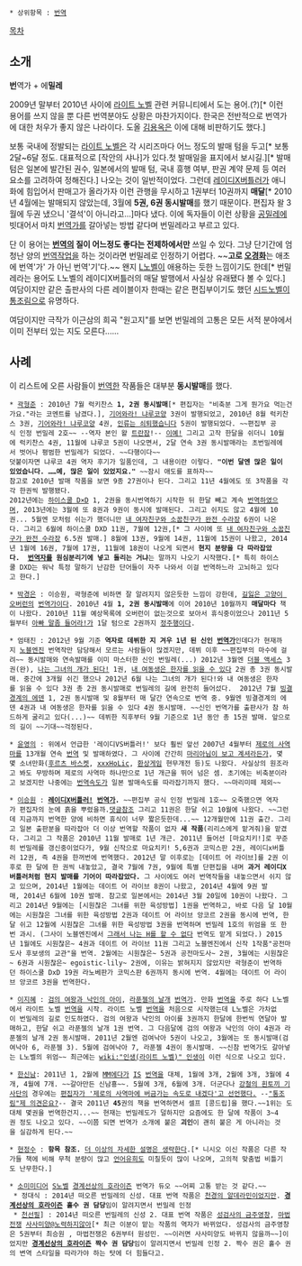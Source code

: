  * 상위항목 : [[번역]]

[[목차]]

== 소개 ==
'''번'''역가 + 에'''밀레'''

2009년 말부터 2010년 사이에 [[라이트 노벨]] 관련 커뮤니티에서 도는 용어.(?)[* 이런 용어를 쓰지 않을 뿐 다른 번역분야도 상황은 마찬가지이다. 한국은 전반적으로 번역가에 대한 처우가 좋지 않은 나라이다. 도올 [[김용옥]]은 이에 대해 비판하기도 했다.]

보통 국내에 정발되는 [[라이트 노벨]]은 각 시리즈마다 어느 정도의 발매 텀을 두고[* 보통 2달~6달 정도. 대표적으로 [작안의 샤나]가 있다.첫 발매일을 표지에서 보시길.][* 발매 텀은 일본에 발간된 권수, 일본에서의 발매 텀, 국내 흥행 여부, 판권 계약 문제 등 여러 요소를 고려하여 정해진다.] 나오는 것이 일반적이었다. 그런데 [[레이디X버틀러]]가 애니화에 힘입어서 판매고가 올라가자 이런 관행을 무시하고 1권부터 10권까지 '''매달'''[* 2010년 4월에는 발매되지 않았는데, 3월에 '''5권, 6권 동시발매'''를 했기 때문이다. 편집자 왈 3월에 두권 냈으니 '결석'이 아니라고...]마다 냈다. 이에 독자들이 이런 상황을 [[공밀레]]에 빗대어서 마치 [[번역가]]를 갈아넣는 방법 같다며 번밀레라고 부르고 있다.

단 이 용어는 '''[[번역]]의 질이 어느정도 좋다는 전제하에서만''' 쓰일 수 있다. 그냥 단기간에 엄청난 양의 [[번역]]작업을 하는 것이라면 번밀레로 인정하기 어렵다. ~~''' 고로 [[오경화]]'''는 애초에 번역'가' 가 아닌 번역'기'다.~~ 왠지 [[L노벨]]이 애용하는 듯한 느낌이기도 한데[* 번밀레라는 용어도 L노벨의 레이디X버틀러의 매달 발행에서 사실상 유래됐다 볼 수 있다.] 여담이지만 같은 출판사의 다른 레이블이자 한때는 같은 편집부이기도 했던 [[시드노벨]]이 [[통조림]]으로 유명하다.

여담이지만 극작가 이근삼의 희곡 "원고지"를 보면 번밀레의 고통은 모든 서적 분야에서 이미 전부터 있는 지도 모른다......
== 사례 ==
이 리스트에 오른 사람들이 [[번역]]한 작품들은 대부분 '''동시발매'''를 했다.

 * [[곽형준]] : 2010년 7월 럭키찬스 '''1, 2권 동시발매'''[* 편집자는 "비축분 그게 뭔가요 먹는건가요."라는 코멘트를 남겼다.], [[기어와라! 냐루코양]] 3권이 발행되었고, 2010년 8월 럭키찬스 3권, [[기어와라! 냐루코양]] 4권, [[인류는 쇠퇴했습니다]] 5권이 발행되었다. ~~편집부 공식 인정 번밀레 2호~~ --역자 본인 왈 [[트란잠]]!-- [http://typemoon.net/bbs/board.php?bo_table=info&wr_id=24186&sca=%BC%AD%C0%FB%C1%A4%BA%B8&page=4 이예!] 그리고 고작 한달을 쉬더니 10월에 럭키찬스 4권, 11월에 냐루코 5권이 나오면서, 2달 연속 3권 동시발매라는 초번밀레에서 벗어나 평범한 번밀레가 되었다. ~~다행이다~~
 덧붙이자면 냐루코 4권 역자 후기가 일품인데, 그 내용이란 이렇다. '''"이번 달엔 많은 일이 있었습니다. ……예, 많은 일이 있었지요."''' ~~잠시 애도를 표하자~~
 참고로 2010년 발매 작품을 보면 9종 27권이나 된다. 그리고 11년 4월에도 또 3작품을 각각 한권씩 발행됐다.
 2012년에는 [[하이스쿨 D×D]] 1, 2권을 동시번역하기 시작한 뒤 한달 빼고 계속 [[번역]]하였으며, 2013년에는 3월에 또 8권과 9권이 동시에 발매된다. 그리고 쉬지도 않고 4월에 10권... 5월엔 모처럼 쉬는가 했더니만 [[내 여자친구와 소꿉친구가 완전 수라장]] 6권이 나온다. 그리고 6월에 하이스쿨 DXD 11권, 7월에 12권,[* 그 사이에 또 [[내 여자친구와 소꿉친구가 완전 수라장]] 6.5권 발매.] 8월에 13권, 9월에 14권, 11월에 15권이 나왔고, 2014년 1월에 16권, 7월에 17권, 11월에 18권이 나오게 되면서 '''현지 분량을 다 따라잡았다.'''  '''[[번역자]]를 원심분리기에 넣고 돌리는 거냐'''는 말까지 나오기 시작했다.[* 특히 하이스쿨 DXD는 워낙 특정 말하기 난감한 단어들이 자주 나와서 이걸 번역하느라 고뇌하고 있다고 한다.]

 * [[박경은]] : 이승원, 곽형준에 비하면 잘 알려지지 않은듯한 느낌이 강한데, [[길잃은 고양이 오버런]]의 [[번역가]]이다. 2010년 4월 '''1, 2권 동시발매'''에 이어 2010년 10월까지 '''매달마다''' 책이 나왔다. 2010년 11월 예상목록에 오버런이 없는것으로 보아서 휴식중이었으나 2011년 5월부터 [[아빠 말좀 들어라!]]가 1달 텀으로 2권까지 [[정주행]]이다.

 * 엄태진 : 2012년 9월 기준 '''역자로 데뷔한 지 겨우 1년 된 신인 [[번역가]]'''인데다가 현재까지 [[노블엔진]] 번역작만 담당해서 모르는 사람들이 많겠지만, 데뷔 이후 ~~편집부의 마수에 걸려~~ 동시발매와 연속발매를 이미 마스터한 신인 번밀레(...) 2012년 3월엔 [[더블 액세스]] 3권(완), [[나는 그녀의 개가 된다!]] 1권, [[내 여동생은 한자를 읽을 수 있다]] 2권 총 3권 동시발매. 중간에 3개월 쉬긴 했으나 2012년 6월 나는 그녀의 개가 된다!와 내 여동생은 한자를 읽을 수 있다 3권 총 2권 동시발매로 번밀레의 길에 완전히 들어섰다.  2012년 7월 [[빙결경계의 에덴]] 1, 2권 동시발매 및 8월부터 매 달간 연속으로 번역 중. 9월엔 빙결경계의 에덴 4권과 내 여동생은 한자를 읽을 수 있다 4권 동시발매. ~~신인 번역가를 출판사가 참 하드하게 굴리고 있다(...)~~ 데뷔한 직후부터 9월 기준으로 1년 동안 총 15권 발매. 앞으로의 길이 ~~기대~~걱정된다.

 * [[윤영의]] : 위에서 언급한 '레이디VS버틀러!' 보다 훨씬 앞선 2007년 4월부터 [[제로의 사역마]]를 13개월 연속 [[번역]] 및 발매하였다. 그 사이에 간간히 [[마리아님이 보고 계셔]]라든가, 몇몇 소녀만화([[후르츠 바스켓]], [[xxxHoLic]], [[환상게임]] 현무개전 등)도 나왔다. 사실상의 원조라고 봐도 무방하며 제로의 사역마 하나만으로 1년 개근을 뛰어 넘은 셈. 초기에는 비축분이라고 보겠지만 나중에는 [[번역]]속도가 일본 발매속도를 따라잡기까지 했다. ~~마리미떼 제외~~

 * [[이승원]] : '''[[레이디X버틀러!]] [[번역가]].''' ~~편집부 공식 인정 번밀레 1호~~ 오죽했으면 역자가 편집자의 눈에 흙을 뿌렸을까.[http://typemoon.net/bbs/board.php?bo_table=info&wr_id=23700 댓글참조] 그리고 11권은 한달 쉬고 10월에 나왔다. ~~그런데 지금까지 번역한 양에 비하면 휴식이 너무 짧은듯한데...~~ 12개월만에 11권 출간. 그리고 일본 출판분을 따라잡아 더 이상 번역할 작품이 없자 '''새 작품'''(리리스에게 맡겨줘)을 맡겼다. 그리고 그 작품은 2010년 11월 발매로 1년 개근. 2011년 들어선 [마요치키!]로 꾸준히 번밀레를 갱신중이었다가, 9월 신작으로 마요치키! 5,6권과 코믹스판 2권, 레이디x버틀러 12권, 즉 4권을 한꺼번에 번역했다. 2012년 말 이후로는 [데이트 어 라이브]를 2권 이후로 한 달에 한 권씩 내놓았고, 결국 7월에 7권, 9월에 특별 단편집을 내며 '''과거 레이디X버틀러처럼 현지 발매를 기어이 따라잡았다.''' 그 사이에도 여러 번역작들을 내놓으면서 쉬지 않고 있으며, 2014년 1월에는 데이트 어 라이브 8권이 나왔고, 2014년 4월에 9권 발매, 2014년 6월에 10권 발매. 참고로 일본에서는 2014년 3월 20일에 10권이 나왔다. 그리고 2014년 9월에는 [시원찮은 그녀를 위한 육성방법] 1권을 번역하고, 바로 다음 달 10월에는 시원찮은 그녀를 위한 육성방법 2권과 데이트 어 라이브 앙코르 2권을 동시에 번역, 한달 쉬고 12월에 시원찮은 그녀를 위한 육성방법 3권을 번역하며 번밀레 1호의 위엄을 또 한번 과시. (그사이 노블엔진에서 [[그래서 나는 H를 할 수 없다]] 번역도 맡게 되었다.) 2015년 1월에도 시원찮은~ 4권과 데이트 어 라이브 11권 그리고 노블엔진에서 신작 1작품"공전마도사 후보생의 교관"을 번역. 2월에는 시원찮은~ 5권과 공전마도사~ 2권, 3월에는 시원찮은~ 6권과 시원찮은~ egoistic-lily~ 2권에, 이유는 밝혀지지 않았지만 곽형준이 번역하던 하이스쿨 DxD 19권 라노베판가 코믹스판 6권까지 동시에 번역. 4월에는 데이트 어 라이브 앙코르 3권을 번역한다.

 * [[이지혜]] : [[검의 여왕과 낙인의 아이]], [[라푼젤의 날개]] [[번역가]]. 만화 [[번역]]을 주로 하다 L노벨에서 라이트 노벨 [[번역]]을 시작. 라이트 노벨 [[번역]]을 처음으로 시작했는데 L노벨은 가차없이 번밀레의 길로 인도하였다. 검의 여왕과 낙인의 아이를 3권까지 한달에 한번씩 연달아 발매하고, 한달 쉬고 라푼젤의 날개 1권 번역. 그 다음달에 검의 여왕과 낙인의 아이 4권과 라푼젤의 날개 2권 동시발매. 2011년 2월엔 검여낙아 5권이 나오고, 3월에는 또 동시발매(검여낙아 6, 라푼젤 3). 5월에 검여낙아 7, 라푼젤 4권이 동시발매. ~~신참 번역가도 갈아넣는 L노벨의 위엄~~ 최근에는 [[wiki:"인생(라이트 노벨)" 인생]]이 이런 식으로 나오고 있다.

 * [[한신남]]: 2011년 1, 2월에 [[MM]]에다가 [[IS]] [[번역]]을 대체, 1월에 3개, 2월에 3개, 3월에 4개, 4월에 7개. ~~갈아만든 신남횽~~. 5월에 3개, 6월에 3개. 더군다나 [[강철의 흰토끼 기사단]]의 경우에는 [http://editorchoi.egloos.com/5479413 편집자가 '제로의 사역마에 버금가는 속도로 내겠다'고 선언했다.] --[["통조림"제 의견은요?]]-- 결국 2011년 '''45'''권의 책을 번역하면서 셀프 [콩드립]을 했다.~~1위는 도대체 몇권을 번역한건지...~~ 현재는 번밀레도가 덜하지만 요즘에도 한 달에 작품이 3~4권 정도 나오고 있다. ~~이쯤 되면 번역가 소개에 붙은 '''괴인'''이 괜히 붙은 게 아니라는 것을 실감하게 된다.~~

 * [[현정수]] : '''항목 참조.''' [[더 이상의 자세한 설명은 생략한다]].[* 니시오 이신 작품은 다른 작가들 책에 비해 무척 분량이 많고 [[언어유희]]도 미칠듯이 많이 나오며, 고의적 맞춤법 비틀기도 난무한다.]

 * [[소미미디어]] [[S노벨]] [[경계선상의 호라이즌]] 번역가 듀오 ~~어찌 고통 받는 것 같다.~~
  * 정대식 : 2014년 떠오른 번밀레의 신성. 대표 번역 작품은 [[천경의 알데라민]]이었지만. '''[[경계선상의 호라이즌]] 홀수 권 담당'''임이 알려지면서 번밀레 인정
  * [[천선필]]] : 2014년 떠오른 번밀레의 신성 2. 대표 번역 작품은 [[성검사의 금주영창]], [[마법전쟁]] [[사사미양@노력하지않아]][* 최근 이분이 맡는 작품의 역자가 바뀌었다. 성검사의 금주영창은 5권부터 최승원 , 마법전쟁은 6권부터 원성민. ~~이러면 사사미양도 바뀌지 않을까~~]이었지만 '''[[경계선상의 호라이즌]] 짝수 권 담당'''임이 알려지면서 번밀레 인정 2. 짝수 권은 홀수 권의 변역 스타일을 따라가야 하는 탓에 더 힘들다고.
